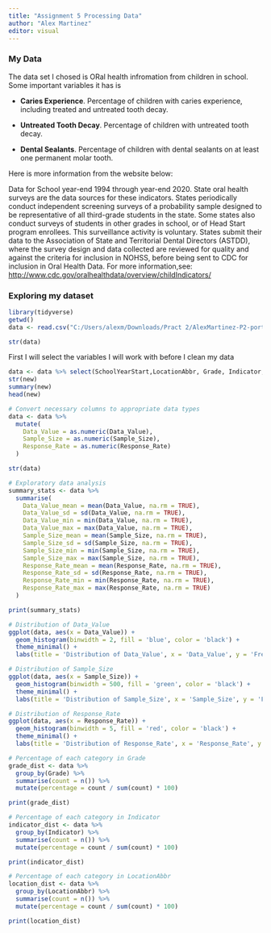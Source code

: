 ```yaml
---
title: "Assignment 5 Processing Data"
author: "Alex Martinez"
editor: visual
---
```


### My Data

The data set I chosed is ORal health infromation from children in school. Some important variables it has is

-   **Caries Experience**. Percentage of children with caries experience, including treated and untreated tooth decay.

-   **Untreated Tooth Decay**. Percentage of children with untreated tooth decay.

-   **Dental Sealants**. Percentage of children with dental sealants on at least one permanent molar tooth.

Here is more information from the website below:

Data for School year-end 1994 through year-end 2020. State oral health surveys are the data sources for these indicators. States periodically conduct independent screening surveys of a probability sample designed to be representative of all third-grade students in the state. Some states also conduct surveys of students in other grades in school, or of Head Start program enrollees. This surveillance activity is voluntary. States submit their data to the Association of State and Territorial Dental Directors (ASTDD), where the survey design and data collected are reviewed for quality and against the criteria for inclusion in NOHSS, before being sent to CDC for inclusion in Oral Health Data. For more information,see: <http://www.cdc.gov/oralhealthdata/overview/childIndicators/>

### Exploring my dataset

```r
library(tidyverse)
getwd()
data <- read.csv("C:/Users/alexm/Downloads/Pract 2/AlexMartinez-P2-portfolio/cdcdata-exercise/CDCdata.csv")

str(data)
```
First I will select the variables I will work with before I clean my data

```r
data <- data %>% select(SchoolYearStart,LocationAbbr, Grade, Indicator,Data_Value, Data_Value_Footnote, Sample_Size, Response_Rate)
str(new)
summary(new)
head(new)

# Convert necessary columns to appropriate data types
data <- data %>%
  mutate(
    Data_Value = as.numeric(Data_Value),
    Sample_Size = as.numeric(Sample_Size),
    Response_Rate = as.numeric(Response_Rate)
  )

str(data)

# Exploratory data analysis
summary_stats <- data %>%
  summarise(
    Data_Value_mean = mean(Data_Value, na.rm = TRUE),
    Data_Value_sd = sd(Data_Value, na.rm = TRUE),
    Data_Value_min = min(Data_Value, na.rm = TRUE),
    Data_Value_max = max(Data_Value, na.rm = TRUE),
    Sample_Size_mean = mean(Sample_Size, na.rm = TRUE),
    Sample_Size_sd = sd(Sample_Size, na.rm = TRUE),
    Sample_Size_min = min(Sample_Size, na.rm = TRUE),
    Sample_Size_max = max(Sample_Size, na.rm = TRUE),
    Response_Rate_mean = mean(Response_Rate, na.rm = TRUE),
    Response_Rate_sd = sd(Response_Rate, na.rm = TRUE),
    Response_Rate_min = min(Response_Rate, na.rm = TRUE),
    Response_Rate_max = max(Response_Rate, na.rm = TRUE)
  )

print(summary_stats)

# Distribution of Data_Value
ggplot(data, aes(x = Data_Value)) +
  geom_histogram(binwidth = 2, fill = 'blue', color = 'black') +
  theme_minimal() +
  labs(title = 'Distribution of Data_Value', x = 'Data_Value', y = 'Frequency')

# Distribution of Sample_Size
ggplot(data, aes(x = Sample_Size)) +
  geom_histogram(binwidth = 500, fill = 'green', color = 'black') +
  theme_minimal() +
  labs(title = 'Distribution of Sample_Size', x = 'Sample_Size', y = 'Frequency')

# Distribution of Response_Rate
ggplot(data, aes(x = Response_Rate)) +
  geom_histogram(binwidth = 5, fill = 'red', color = 'black') +
  theme_minimal() +
  labs(title = 'Distribution of Response_Rate', x = 'Response_Rate', y = 'Frequency')

# Percentage of each category in Grade
grade_dist <- data %>%
  group_by(Grade) %>%
  summarise(count = n()) %>%
  mutate(percentage = count / sum(count) * 100)

print(grade_dist)

# Percentage of each category in Indicator
indicator_dist <- data %>%
  group_by(Indicator) %>%
  summarise(count = n()) %>%
  mutate(percentage = count / sum(count) * 100)

print(indicator_dist)

# Percentage of each category in LocationAbbr
location_dist <- data %>%
  group_by(LocationAbbr) %>%
  summarise(count = n()) %>%
  mutate(percentage = count / sum(count) * 100)

print(location_dist)
```

